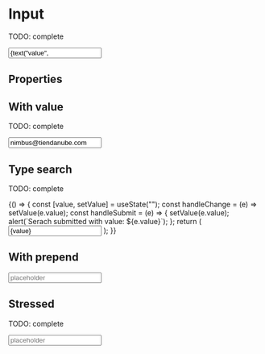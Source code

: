 


<Meta title="Atoms/Input" component={Input} />

# Input

TODO: complete

<Preview>
  <Story name="default" parameters={{ decorators: [withKnobs, withA11y] }}>
    <Input
      label={text("label", "Label")}
      placeholder={text("placeholder", "placeholder")}
      value={text("value", "")}
      name="name"
      onChange={action("onChange")}
    />
  </Story>
</Preview>

## Properties

<Props of={Input.type} />

## With value

TODO: complete

<Preview withToolbar>
  <Story name="with value">
    <Input
      label="Label"
      value="nimbus@tiendanube.com"
      placeholder="placeholder"
      name="name"
    />
  </Story>
</Preview>

## Type search

TODO: complete

<Preview withToolbar>
  <Story name="type search" parameters={{ decorators: [withKnobs, withA11y] }}>
    {() => {
      const [value, setValue] = useState("");
      const handleChange = (e) => setValue(e.value);
      const handleSubmit = (e) => {
        setValue(e.value);
        alert(`Serach submitted with value: ${e.value}`);
      };
      return (
        <Input
          type="search"
          placeholder="placeholder"
          name="name"
          value={value}
          onChange={handleChange}
          onSubmit={handleSubmit}
        />
      );
    }}
  </Story>
</Preview>

## With prepend

<Preview withToolbar>
  <Story name="with prepend">
    <Input
      label="Label"
      prepend={ArrowRightIcon}
      value=""
      placeholder="placeholder"
      name="name"
    />
  </Story>
</Preview>

## Stressed

TODO: complete

<Preview withToolbar>
  <Story name="stressed">
    <Input
      label={LOREM_STRESS}
      value=""
      name="name"
      placeholder="placeholder"
    />
  </Story>
</Preview>
